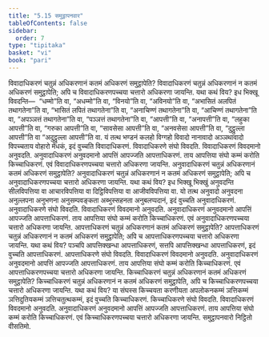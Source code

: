```yaml
---
title: "5.15 समुट्ठापनवार"
tableOfContents: false
sidebar:
  order: 7
type: "tipitaka"
basket: "vi"
book: "pari"
---
```



<DynamicBreadcrumb />

<Division number="314" book="pari">

<Paragraph number="1388" book="pari">
विवादाधिकरणं चतुन्नं अधिकरणानं कतमं अधिकरणं समुट्ठापेति? विवादाधिकरणं चतुन्नं अधिकरणानं न कतमं अधिकरणं समुट्ठापेति; अपि च विवादाधिकरणपच्चया चत्तारो अधिकरणा जायन्ति. यथा कथं विय? इध भिक्खू विवदन्ति—  “धम्मो”ति वा, “अधम्मो”ति वा, “विनयो”ति वा, “अविनयो”ति वा, “अभासितं अलपितं तथागतेना”ति वा, “भासितं लपितं तथागतेना”ति वा, “अनाचिण्णं तथागतेना”ति वा, “आचिण्णं तथागतेना”ति वा, “अपञ्ञत्तं तथागतेना”ति वा, “पञ्ञत्तं तथागतेना”ति वा, “आपत्ती”ति वा, “अनापत्ती”ति वा, “लहुका आपत्ती”ति वा, “गरुका आपत्ती”ति वा, “सावसेसा आपत्ती”ति वा, “अनवसेसा आपत्ती”ति वा, “दुट्ठुल्ला आपत्ती”ति वा “अदुट्ठुल्ला आपत्ती”ति वा. यं तत्थ भण्डनं कलहो विग्गहो विवादो नानावादो अञ्ञथावादो विपच्चताय वोहारो मेधकं, इदं वुच्चति विवादाधिकरणं. विवादाधिकरणे संघो विवदति. विवादाधिकरणं विवदमानो अनुवदति. अनुवादाधिकरणं अनुवदमानो आपत्तिं आपज्जति आपत्ताधिकरणं. ताय आपत्तिया संघो कम्मं करोति किच्चाधिकरणं. एवं विवादाधिकरणपच्चया चत्तारो अधिकरणा जायन्ति.
</Paragraph>

</Division>
<Division number="315" book="pari">

<Paragraph number="1389" book="pari">
अनुवादाधिकरणं चतुन्नं अधिकरणानं कतमं अधिकरणं समुट्ठापेति? अनुवादाधिकरणं चतुन्नं अधिकरणानं न कतमं अधिकरणं समुट्ठापेति; अपि च अनुवादाधिकरणपच्चया चत्तारो अधिकरणा जायन्ति. यथा कथं विय? इध भिक्खू भिक्खुं अनुवदन्ति सीलविपत्तिया वा आचारविपत्तिया वा दिट्ठिविपत्तिया वा आजीवविपत्तिया वा. यो तत्थ अनुवादो अनुवदना अनुल्लपना अनुभणना अनुसम्पवङ्कता अब्भुस्सहनता अनुबलप्पदानं, इदं वुच्चति अनुवादाधिकरणं. अनुवादाधिकरणे संघो विवदति. विवादाधिकरणं विवदमानो अनुवदति. अनुवादाधिकरणं अनुवदमानो आपत्तिं आपज्जति आपत्ताधिकरणं. ताय आपत्तिया संघो कम्मं करोति किच्चाधिकरणं. एवं अनुवादाधिकरणपच्चया चत्तारो अधिकरणा जायन्ति.
</Paragraph>

</Division>
<Division number="316" book="pari">

<Paragraph number="1390" book="pari">
आपत्ताधिकरणं चतुन्नं अधिकरणानं कतमं अधिकरणं समुट्ठापेति? आपत्ताधिकरणं चतुन्नं अधिकरणानं न कतमं अधिकरणं समुट्ठापेति; अपि च आपत्ताधिकरणपच्चया चत्तारो अधिकरणा जायन्ति. यथा कथं विय? पञ्चपि आपत्तिक्खन्धा आपत्ताधिकरणं, सत्तपि आपत्तिक्खन्धा आपत्ताधिकरणं, इदं वुच्चति आपत्ताधिकरणं. आपत्ताधिकरणे संघो विवदति. विवादाधिकरणं विवदमानो अनुवदति. अनुवादाधिकरणं अनुवदमानो आपत्तिं आपज्जति आपत्ताधिकरणं. ताय आपत्तिया संघो कम्मं करोति किच्चाधिकरणं. एवं आपत्ताधिकरणपच्चया चत्तारो अधिकरणा जायन्ति.
</Paragraph>

</Division>
<Division number="317" book="pari">

<Paragraph number="1391" book="pari">
किच्चाधिकरणं चतुन्नं अधिकरणानं कतमं अधिकरणं समुट्ठापेति? किच्चाधिकरणं चतुन्नं अधिकरणानं न कतमं अधिकरणं समुट्ठापेति, अपि च किच्चाधिकरणपच्चया चत्तारो अधिकरणा जायन्ति. यथा कथं विय? या संघस्स किच्चयता करणीयता अपलोकनकम्मं ञत्तिकम्मं ञत्तिदुतियकम्मं ञत्तिचतुत्थकम्मं, इदं वुच्चति किच्चाधिकरणं. किच्चाधिकरणे संघो विवदति. विवादाधिकरणं विवदमानो अनुवदति. अनुवादाधिकरणं अनुवदमानो आपत्तिं आपज्जति आपत्ताधिकरणं. ताय आपत्तिया संघो कम्मं करोति किच्चाधिकरणं. एवं किच्चाधिकरणपच्चया चत्तारो अधिकरणा जायन्ति.

</Paragraph>
</Division>

<Paragraph number="1392" type="center" book="pari">
समुट्ठापनवारो निट्ठितो वीसतिमो.
</Paragraph>